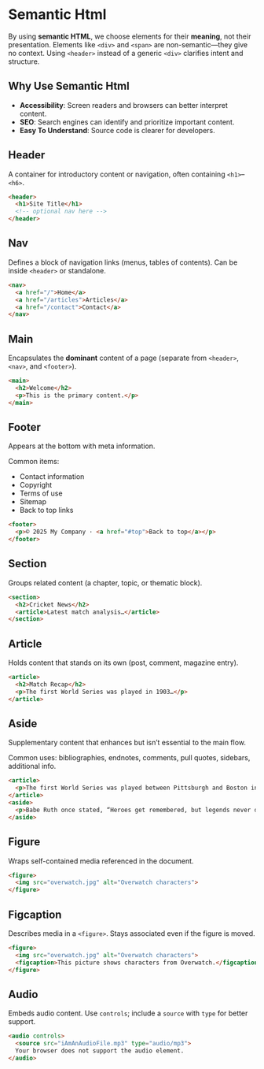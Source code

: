 # Semantic Html

By using **semantic HTML**, we choose elements for their **meaning**, not their presentation. Elements like `<div>` and `<span>` are non-semantic—they give no context. Using `<header>` instead of a generic `<div>` clarifies intent and structure.

## Why Use Semantic Html

- **Accessibility**: Screen readers and browsers can better interpret content.
- **SEO**: Search engines can identify and prioritize important content.
- **Easy To Understand**: Source code is clearer for developers.

## Header

A container for introductory content or navigation, often containing `<h1>`–`<h6>`.

~~~html
<header>
  <h1>Site Title</h1>
  <!-- optional nav here -->
</header>
~~~

## Nav

Defines a block of navigation links (menus, tables of contents). Can be inside `<header>` or standalone.

~~~html
<nav>
  <a href="/">Home</a>
  <a href="/articles">Articles</a>
  <a href="/contact">Contact</a>
</nav>
~~~

## Main

Encapsulates the **dominant** content of a page (separate from `<header>`, `<nav>`, and `<footer>`).

~~~html
<main>
  <h2>Welcome</h2>
  <p>This is the primary content.</p>
</main>
~~~

## Footer

Appears at the bottom with meta information.

Common items:
- Contact information
- Copyright
- Terms of use
- Sitemap
- Back to top links

~~~html
<footer>
  <p>© 2025 My Company · <a href="#top">Back to top</a></p>
</footer>
~~~

## Section

Groups related content (a chapter, topic, or thematic block).

~~~html
<section>
  <h2>Cricket News</h2>
  <article>Latest match analysis…</article>
</section>
~~~

## Article

Holds content that stands on its own (post, comment, magazine entry).

~~~html
<article>
  <h2>Match Recap</h2>
  <p>The first World Series was played in 1903…</p>
</article>
~~~

## Aside

Supplementary content that enhances but isn’t essential to the main flow.

Common uses: bibliographies, endnotes, comments, pull quotes, sidebars, additional info.

~~~html
<article>
  <p>The first World Series was played between Pittsburgh and Boston in 1903…</p>
</article>
<aside>
  <p>Babe Ruth once stated, “Heroes get remembered, but legends never die.”</p>
</aside>
~~~

## Figure

Wraps self-contained media referenced in the document.

~~~html
<figure>
  <img src="overwatch.jpg" alt="Overwatch characters">
</figure>
~~~

## Figcaption

Describes media in a `<figure>`. Stays associated even if the figure is moved.

~~~html
<figure>
  <img src="overwatch.jpg" alt="Overwatch characters">
  <figcaption>This picture shows characters from Overwatch.</figcaption>
</figure>
~~~

## Audio

Embeds audio content. Use `controls`; include a `source` with `type` for better support.

~~~html
<audio controls>
  <source src="iAmAnAudioFile.mp3" type="audio/mp3">
  Your browser does not support the audio element.
</audio>
~~~